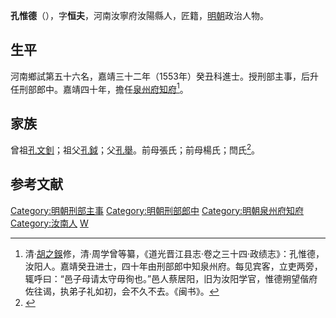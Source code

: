 {{明清人物信息框
| 姓名 = 孔惟德
| 原名 =
| 圖片名稱= 
| 圖片大小 =
| 圖片說明 = 
| 最高職務 =
| 國家 = 大明 
| 爵位 =
| 籍貫 = 河南汝寧府汝陽縣
| 族裔 = 
| 字號 = 字恆夫
| 諡號 =
| 出生日期 = 生年不詳
| 出生地點 = 
| 逝世日期 = 卒年不詳
| 逝世地點 =
| 墓葬 =
| 配偶 = 
| 親屬 = 
| 出身 =
* 嘉靖三十二年癸丑科進士
| 經歷 =
| 著作 =  
}}
'''孔惟德'''（{{bd|？||？|catIdx=}}），字'''恒夫'''，河南汝寧府汝陽縣人，匠籍，[[明朝|明朝]]政治人物。

== 生平 ==
河南鄉試第五十六名，嘉靖三十二年（1553年）癸丑科進士。授刑部主事，后升任刑部郎中。嘉靖四十年，擔任[[泉州府|泉州府]][[知府|知府]]<ref>清·[[胡之鋘|胡之鋘]]修，清·周学曾等纂，《道光晋江县志·卷之三十四·政绩志》：孔惟德，汝阳人。嘉靖癸丑进士，四十年由刑部郎中知泉州府。每见宾客，立吏两旁，辄呼曰：“邑子母请太守毋徇也。”邑人蔡居阳，旧为汝阳学官，惟德朔望偕府佐往谒，执弟子礼如初，会不久不去。《闽书》。</ref>。

== 家族 ==
曾祖[[孔文釗|孔文釗]]；祖父[[孔鉞|孔鉞]]；父[[孔舉|孔舉]]。前母張氏；前母楊氏；閆氏<ref>{{Cite book|title=天一阁藏明代科举录选刊 登科录 点校本|author=龚延明主编|publisher=宁波出版社|year=2016|isbn=978-7-5526-2320-8|location=宁波|pages=|quote=《天一閣藏明代科舉錄選刊.登科錄》之《嘉靖三十二年癸丑科登科錄》}}</ref>。

==参考文献==
{{reflist}}

{{start box}}
{{s-off}}
{{succession box|[[熊汝达|熊汝达]]|[[周道光|周道光]]|[[泉州府|泉州府]][[知府|知府]]|嘉靖四十年-嘉靖四十一年}}
{{end box}}

{{嘉靖三十二年癸丑科殿試金榜}}

{{DEFAULTSORT:Kong孔}}
[[Category:明朝刑部主事|Category:明朝刑部主事]]
[[Category:明朝刑部郎中|Category:明朝刑部郎中]]
[[Category:明朝泉州府知府|Category:明朝泉州府知府]]
[[Category:汝南人|Category:汝南人]]
[[Category:孔姓|W]]